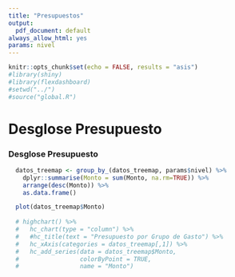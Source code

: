 ```yaml
---
title: "Presupuestos"
output: 
  pdf_document: default
always_allow_html: yes
params: nivel
---
```


```r
knitr::opts_chunk$set(echo = FALSE, results = "asis")
#library(shiny)
#library(flexdashboard)
#setwd("../")
#source("global.R")

```

Desglose Presupuesto
============================================

### Desglose Presupuesto
```r

  datos_treemap <- group_by_(datos_treemap, params$nivel) %>%
    dplyr::summarise(Monto = sum(Monto, na.rm=TRUE)) %>%
    arrange(desc(Monto)) %>%
    as.data.frame()

  plot(datos_treemap$Monto)
  
  # highchart() %>%
  #   hc_chart(type = "column") %>%
  #   #hc_title(text = "Presupuesto por Grupo de Gasto") %>%
  #   hc_xAxis(categories = datos_treemap[,1]) %>%
  #   hc_add_series(data = datos_treemap$Monto,
  #                 colorByPoint = TRUE,
  #                 name = "Monto")



```

